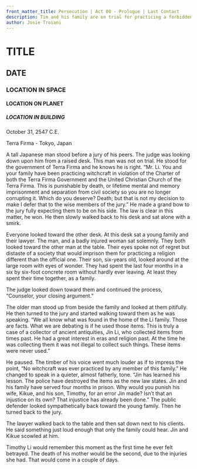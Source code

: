 ```yaml
---
front_matter_title: Persecution | Act 00 - Prologue | Last Contact
description: Tim and his family are on trial for practicing a forbidden religion
author: Josie Troiani
---
```

# TITLE

## DATE

### LOCATION IN SPACE

#### LOCATION ON PLANET

##### LOCATION IN BUILDING

October 31, 2547 C.E.

Terra Firma - Tokyo, Japan

A tall Japanese man stood before a jury of his peers. The judge was looking down upon him from a raised desk. This man was not on trial. He stood for the government of Terra Firma and he knows he is right. “Mr. Li. You and your family have been practicing witchcraft in violation of the Charter of both the Terra Firma Government and the United Christian Church of the Terra Firma. This is punishable by death, or lifetime mental and memory imprisonment and separation from civil society so you are no longer corrupting it. Which do you deserve? Death; but that is not my decision to make I defer that to the wise members of the jury.” He made a grand bow to the jury fully expecting them to be on his side. The law is clear in this matter, he won. He then slowly walked back to his desk and sat alone with a smirk.

Everyone looked toward the other desk. At this desk sat a young family and their lawyer. The man, and a badly injured woman sat solemnly. They both looked toward the other man at the table. Their eyes spoke not of regret but distaste of a society that would imprison them for practicing a religion different than the official one. Their son, six-years old, looked around at the large room with eyes of wonder. They had spent the last four months in a six by six-foot concrete room without hardly ever leaving. At least they spent their time together, as a family.

The judge looked down toward them and continued the process, “Counselor, your closing argument.”

The older man stood up from beside the family and looked at them pitifully. He then turned to the jury and started walking toward them as he was speaking. “We all know what was found in the home of the Li family. Those are facts. What we are debating is if he used those items. This is truly a case of a collector of ancient antiquities, Jin Li, who collected items from times past. He had a great interest in eras and religion past. At the time he was collecting them it was not illegal to collect such things. These items were never used.”

He paused. The timber of his voice went much louder as if to impress the point, “No witchcraft was ever practiced by any member of this family.” He changed to speak in a quieter, almost fatherly, tone. “Jin has learned his lesson. The police have destroyed the items as the new law states. Jin and his family have served four months in prison. Why would you punish his wife, Kikue, and his son, Timothy, for an error Jin made? Isn’t that an injustice on its own? That injustice has already been done.” The public defender looked sympathetically back toward the young family. Then he turned back to the jury.

The lawyer walked back to the table and then sat down next to his clients. He said something just loud enough that only the family could hear. Jin and Kikue scowled at him.

Timothy Li would remember this moment as the first time he ever felt betrayed. The death of his mother would be the second, due to the injuries she had. That would come in a couple of days.

